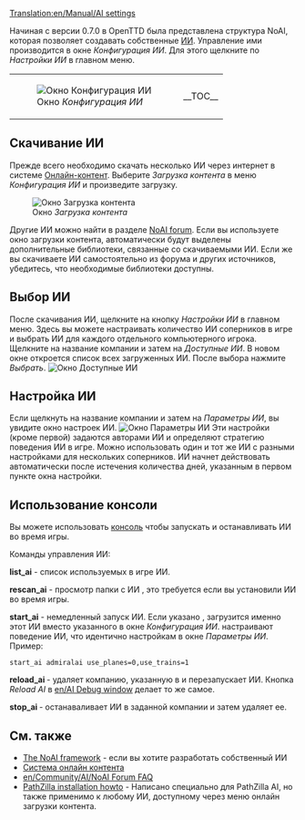 [[Translation:en/Manual/AI settings]]
{{ru/Manual/Оглавление}}

Начиная с версии 0.7.0 в OpenTTD была представлена структура NoAI, которая позволяет создавать собственные [[en/Development/Script/Main Page|ИИ]]. Управление ими производится в окне ''Конфигурация ИИ''. Для этого щелкните по ''Настройки ИИ'' в главном меню.
{|
|[[File:ru/Manual/AIsettings empty.png|frame|none|Окно ''Конфигурация ИИ'']]
|__TOC__
|}
==Скачивание ИИ==
Прежде всего необходимо скачать несколько ИИ через интернет в системе [[ru/Manual/Онлайн-контент|Онлайн-контент]]. Выберите ''Загрузка контента'' в меню ''Конфигурация ИИ'' и произведите загрузку.

[[File:ru/Manual/Downloading AI.png|frame|none|Окно ''Загрузка контента'']]

Другие ИИ можно найти в разделе [http://www.tt-forums.net/viewforum.php?f=65 NoAI forum]. Если вы используете окно загрузки контента, автоматически будут выделены дополнительные библиотеки, связанные со скачиваемыми ИИ. Если же вы скачиваете ИИ самостоятельно из форума и других источников, убедитесь, что необходимые библиотеки доступны.

==Выбор ИИ==
После скачивания ИИ, щелкните на  кнопку ''Настройки ИИ'' в главном меню. Здесь вы можете настраивать количество ИИ соперников в игре и выбрать ИИ для каждого отдельного компьютерного игрока.
Щелкните на название компании и затем на ''Доступные ИИ''. В новом окне откроется список всех загруженных ИИ. После выбора нажмите ''Выбрать''.
[[File:ru/Manual/Select AI.png|frame|none|Окно ''Доступные ИИ'']]

==Настройка ИИ==
Если щелкнуть на название компании и затем на ''Параметры ИИ'', вы увидите окно настроек ИИ.
[[File:ru/Manual/AI configuration.png|frame|none|Окно ''Параметры ИИ'']]
Эти настройки (кроме первой) задаются авторами ИИ и определяют стратегию поведения ИИ в игре. Можно использовать один и тот же ИИ с разными настройками для нескольких соперников.
ИИ начнет действовать автоматически после истечения количества дней, указанным в первом пункте окна настройки.

==Использование консоли==
Вы можете использовать [[ru/Manual/Консоль|консоль]] чтобы запускать и останавливать ИИ во время игры.

Команды управления ИИ:

'''list_ai''' - список используемых в игре ИИ.

'''rescan_ai''' - просмотр папки с ИИ , это требуется если вы установили ИИ во время игры.

'''start_ai''' ''<ainame> <parameters>'' - немедленный запуск ИИ. Если указано <ainame>, загрузится именно этот ИИ вместо указанного в окне ''Конфигурация ИИ''. <parameters> настраивают поведение ИИ, что идентично настройкам в окне ''Параметры ИИ''. Пример:
 start_ai admiralai use_planes=0,use_trains=1

'''reload_ai <company_slot>''' - удаляет компанию, указанную в <company_slot> и перезапускает ИИ. Кнопка ''Reload AI'' в [[en/AI Debug window]] делает то же самое.

'''stop_ai <company_slot>''' - останаваливает ИИ в заданной компании и затем удаляет ее.

==См. также==
*[[en/Development/Script/Main Page|The NoAI framework]] - если вы хотите разработать собственный ИИ
*[[ru/Manual/Онлайн-контент|Система онлайн контента]]
*[[en/Community/AI/NoAI Forum FAQ]]
*[http://code.google.com/p/ottd-noai-pathzilla/wiki/Installation PathZilla installation howto] - Написано специально для PathZilla AI, но также применимо к любому ИИ, доступному через меню онлайн загрузки контента.

{{en/Feature|0.7}}